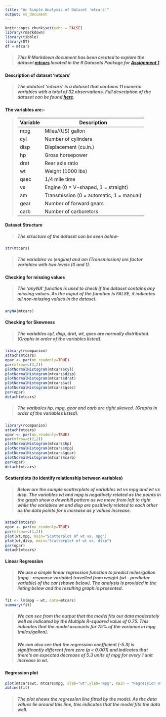 ---
title: "An Simple Analysis of Dataset 'mtcars'"
output: md_document
---

```{r setup, include=FALSE}
knitr::opts_chunk$set(echo = FALSE)
library(rmarkdown)
library(tibble)
library(DT)
df = mtcars
```

>##### This R Markdown document has been created to explore the dataset [mtcars](https://stat.ethz.ch/R-manual/R-devel/library/datasets/html/00Index.html) located in the R Datasets Package for [Assignment 1](https://stat545.stat.ubc.ca/evaluation/hw01/hw01/)


#### **Description of dataset 'mtcars'**
>
>##### The datatset **'mtcars'** is a dataset that contains 11 numeric variables with a total of 32 observations. Full description of the dataset can be found [here](https://stat.ethz.ch/R-manual/R-devel/library/datasets/html/mtcars.html).
>

#### **The variables are:-**
>
| Variable | Description |
|----------|-------------|
| mpg      | Miles/(US) gallon |
| cyl      | Number of cylinders |                     
| disp     | Displacement (cu.in.) |                   
| hp       | Gross horsepower |                        
| drat     | Rear axle ratio |                         
| wt       | Weight (1000 lbs) |                       
| qsec     | 1/4 mile time |
| vs       | Engine (0 = V-shaped, 1 = straight) |
| am       | Transmission (0 = automatic, 1 = manual) |
| gear     | Number of forward gears |                 
| carb     | Number of carburetors |   
>

#### **Dataset Structure**
>##### The **structure** of the dataset can be seen below-
>
```{r mtcars}
str(mtcars)
```
>
>##### The variables **vs** (engine) and **am** (Transmission) are factor variables with two levels (0 and 1).


#### **Checking for missing values**
>##### The **'anyNA'** function is used to check if the dataset contains any missing values. As the ouput of the function is **FALSE**, it indicates all non-missing values in the dataset.

```{r}
anyNA(mtcars)
```



#### **Checking for Skewness**
>##### The variables **cyl, disp, drat, wt, qsec** are **normally distributed**. (Graphs in order of the variables listed).  

```{r}
library(rcompanion)
attach(mtcars)
opar <- par(no.readonly=TRUE)
par(mfrow=c(3,2))
plotNormalHistogram(mtcars$cyl)
plotNormalHistogram(mtcars$disp)
plotNormalHistogram(mtcars$drat)
plotNormalHistogram(mtcars$wt)
plotNormalHistogram(mtcars$qsec)
par(opar)
detach(mtcars)
```

>##### The varibales **hp, mpg, gear** and **carb** are **right skewed**. (Graphs in order of the variables listed).

```{r}
library(rcompanion)
attach(mtcars)
opar <- par(no.readonly=TRUE)
par(mfrow=c(2,2))
plotNormalHistogram(mtcars$hp)
plotNormalHistogram(mtcars$mpg)
plotNormalHistogram(mtcars$gear)
plotNormalHistogram(mtcars$carb)
par(opar)
detach(mtcars)
```



#### **Scatterplots (to identify relationship between variables)**
>
>##### Below are the sample scatterplots of variables **wt vs mpg** and **wt vs disp**. The variables **wt** and **mpg** is negatively related as the points in the graph show a downhill pattern as we move from left to right while the variables **wt** and **disp** are positively related to each other as the data points for x increase as y values increase. 

```{r}
attach(mtcars)
opar <- par(no.readonly=TRUE)
par(mfrow=c(1,2))
plot(wt,mpg, main="Scatterplot of wt vs. mpg")
plot(wt,disp, main="Scatterplot of wt vs. disp")
par(opar)
detach(mtcars)
```



#### **Linear Regression**
>
>##### We use a simple linear regression function to predict miles/gallon (**mpg** - response variable) travelled from weight (**wt** - predictor variable) of the car (shown below). The analysis is provided in the listing below and the resulting graph is presented.
>

```{r}
fit <- lm(mpg ~ wt, data=mtcars)
summary(fit)
```

>##### We can see from the output that the model fits our data moderately well as indicated by the **Multiple R-squared value** of **0.75**.  This indicates that the model accounts for **75%** of the variance in mpg (miles/gallon).
>
>##### We can also see that the **regression coefficient (-5.3)** is significantly different from zero (p < 0.001) and indicates that there’s an expected decrease of 5.3 units of mpg for every 1 unit increase in wt.

#### **Regression plot**

```{r}

plot(mtcars$wt, mtcars$mpg, xlab="wt",ylab="mpg", main = "Regression of Miles per Gallon (mpg) on Weight (wt)" )
abline(fit)
```

>
>##### The plot shows the regression line fitted by the model. As the data values lie around this line, this indicates that the model fits the data well.
>






